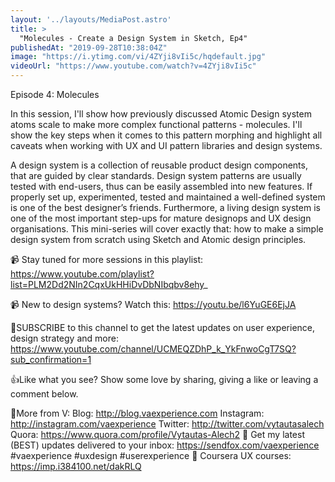 ```yaml
---
layout: '../layouts/MediaPost.astro'
title: >
  "Molecules - Create a Design System in Sketch, Ep4"
publishedAt: "2019-09-28T10:38:04Z"
image: "https://i.ytimg.com/vi/4ZYji8vIi5c/hqdefault.jpg"
videoUrl: "https://www.youtube.com/watch?v=4ZYji8vIi5c"
---
```

Episode 4: Molecules

In this session, I'll show how previously discussed Atomic Design system atoms scale to make more complex functional patterns - molecules. I'll show the key steps when it comes to this pattern morphing and highlight all caveats when working with UX and UI pattern libraries and design systems.

A design system is a collection of reusable product design components, that are guided by clear standards. Design system patterns are usually tested with end-users, thus can be easily assembled into new features. If properly set up, experimented, tested and maintained a well-defined system is one of the best designer’s friends. Furthermore, a living design system is one of the most important step-ups for mature designops and UX design organisations. This mini-series will cover exactly that: how to make a simple design system from scratch using Sketch and Atomic design principles. 

📹 Stay tuned for more sessions in this playlist:
https://www.youtube.com/playlist?list=PLM2Dd2NIn2CqxUkHHiDvDbNIbqbv8ehy_

📹 New to design systems? Watch this: https://youtu.be/l6YuGE6EjJA


🙌SUBSCRIBE to this channel to get the latest updates on user experience, design strategy and more:  https://www.youtube.com/channel/UCMEQZDhP_k_YkFnwoCgT7SQ?sub_confirmation=1

👍Like what you see? Show some love by sharing, giving a like or leaving a comment below.

👨More from V:
Blog: http://blog.vaexperience.com
Instagram: http://instagram.com/vaexperience
Twitter: http://twitter.com/vytautasalech
Quora: https://www.quora.com/profile/Vytautas-Alech2 📩 Get my latest (BEST) updates delivered to your inbox: https://sendfox.com/vaexperience
#vaexperience #uxdesign #userexperience 🎒 Coursera UX courses: https://imp.i384100.net/dakRLQ
